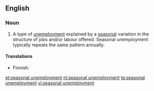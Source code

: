 ==English==
{{wikipedia}}

===Noun===
{{en-noun|head=[[seasonal]] [[unemployment]]|-}}

# {{label|en|economics}} A type of [[unemployment]] explained by a [[seasonal]] variation in the structure of jobs and/or labour offered. Seasonal unemployment typically repeats the same pattern annually.

====Translations====
{{trans-top|type of unemployment}}
* Finnish: {{t|fi|kausityöttömyys}}
{{trans-mid}}
{{trans-bottom}}

[[et:seasonal unemployment]]
[[nl:seasonal unemployment]]
[[ta:seasonal unemployment]]
[[vi:seasonal unemployment]]